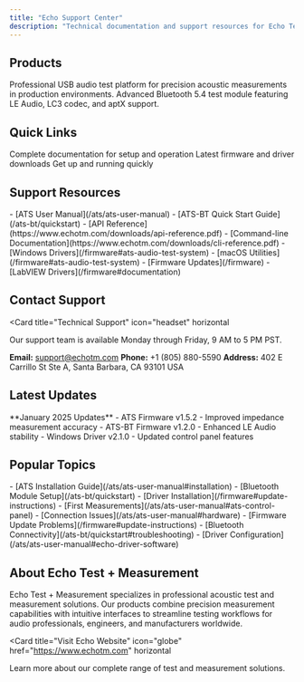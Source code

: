 ```yaml
---
title: "Echo Support Center"
description: "Technical documentation and support resources for Echo Test + Measurement products"
---
```


## Products

<Columns cols={2}>
  <Card
    title="ATS - Acoustic Test System"
    icon="waveform-lines"
    href="/ats"
    horizontal
  >
    Professional USB audio test platform for precision acoustic measurements in production environments.
  </Card>
  <Card
    title="ATS-BT Bluetooth Module"
    icon="bluetooth"
    href="/ats-bt"
    horizontal
  >
    Advanced Bluetooth 5.4 test module featuring LE Audio, LC3 codec, and aptX support.
  </Card>
</Columns>

## Quick Links

<Columns cols={3}>
  <Card
    title="User Manuals"
    icon="book"
    href="/ats/ats-user-manual"
  >
    Complete documentation for setup and operation
  </Card>
  <Card
    title="Firmware Updates"
    icon="download"
    href="/firmware"
  >
    Latest firmware and driver downloads
  </Card>
  <Card
    title="Quick Start Guides"
    icon="rocket"
    href="/ats-bt/quickstart"
  >
    Get up and running quickly
  </Card>
</Columns>

## Support Resources

<Columns cols={2}>
  <Card title="Technical Documentation">
    - [ATS User Manual](/ats/ats-user-manual)
    - [ATS-BT Quick Start Guide](/ats-bt/quickstart)
    - [API Reference](https://www.echotm.com/downloads/api-reference.pdf)
    - [Command-line Documentation](https://www.echotm.com/downloads/cli-reference.pdf)
  </Card>
  <Card title="Software & Downloads">
    - [Windows Drivers](/firmware#ats-audio-test-system)
    - [macOS Utilities](/firmware#ats-audio-test-system)
    - [Firmware Updates](/firmware)
    - [LabVIEW Drivers](/firmware#documentation)
  </Card>
</Columns>

## Contact Support

<Card
  title="Technical Support"
  icon="headset"
  horizontal
>
  Our support team is available Monday through Friday, 9 AM to 5 PM PST.

  **Email:** support@echotm.com
  **Phone:** +1 (805) 880-5590
  **Address:** 402 E Carrillo St Ste A, Santa Barbara, CA 93101 USA
</Card>

## Latest Updates

<Info>
**January 2025 Updates**
- ATS Firmware v1.5.2 - Improved impedance measurement accuracy
- ATS-BT Firmware v1.2.0 - Enhanced LE Audio stability
- Windows Driver v2.1.0 - Updated control panel features
</Info>

## Popular Topics

<Columns cols={2}>
  <Card title="Getting Started">
    - [ATS Installation Guide](/ats/ats-user-manual#installation)
    - [Bluetooth Module Setup](/ats-bt/quickstart)
    - [Driver Installation](/firmware#update-instructions)
    - [First Measurements](/ats/ats-user-manual#ats-control-panel)
  </Card>
  <Card title="Troubleshooting">
    - [Connection Issues](/ats/ats-user-manual#hardware)
    - [Firmware Update Problems](/firmware#update-instructions)
    - [Bluetooth Connectivity](/ats-bt/quickstart#troubleshooting)
    - [Driver Configuration](/ats/ats-user-manual#echo-driver-software)
  </Card>
</Columns>

## About Echo Test + Measurement

Echo Test + Measurement specializes in professional acoustic test and measurement solutions. Our products combine precision measurement capabilities with intuitive interfaces to streamline testing workflows for audio professionals, engineers, and manufacturers worldwide.

<Card
  title="Visit Echo Website"
  icon="globe"
  href="https://www.echotm.com"
  horizontal
>
  Learn more about our complete range of test and measurement solutions.
</Card>